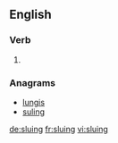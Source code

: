 ==English==

===Verb===
{{head|en|present participle}}

# {{present participle of|slue|lang=en|nocat=1}}

===Anagrams===
* [[lungis#English|lungis]]
* [[suling#English|suling]]

[[de:sluing]]
[[fr:sluing]]
[[vi:sluing]]